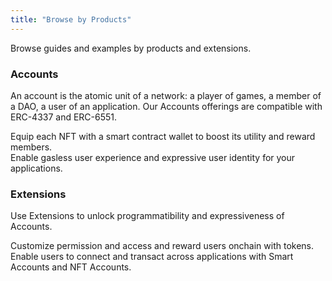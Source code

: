 ```yaml
---
title: "Browse by Products"
---
```


Browse guides and examples by products and extensions.

### Accounts

An account is the atomic unit of a network: a player of games, a member of a DAO, a user of an application. Our Accounts offerings are compatible with ERC-4337 and ERC-6551.

<CardGroup cols={2}>
  <Card
    title="NFT Accounts"
    icon="image"
    iconType="solid"
    href="/nft-accounts/overview"
  >
    <div style={{ paddingTop: "8px", fontSize: "14px" }}>
      Equip each NFT with a smart contract wallet to boost its utility and reward members.
    </div>
  </Card>
  <Card
    title="Smart Accounts"
    icon="browser"
    iconType="solid"
    href="/smart-accounts/overview"
  >
    <div style={{ paddingTop: "8px", fontSize: "14px" }}>
      Enable gasless user experience and expressive user identity for your applications.
    </div>
  </Card>
</CardGroup>

### Extensions

Use Extensions to unlock programmatibility and expressiveness of Accounts.

<CardGroup cols={2}>
  <Card
    title="Tokens"
    icon="tag"
    iconType="solid"
    href="/extensions/tokens/overview"
  >
    <div style={{ paddingTop: "8px", fontSize: "14px" }}>
      Customize permission and access and reward users onchain with tokens.
    </div>
  </Card>
  <Card
    title="Portal"
    icon="ufo"
    iconType="solid"
    href="/extensions/portal/overview"
  >
    <div style={{ paddingTop: "8px", fontSize: "14px" }}>
      Enable users to connect and transact across applications with Smart Accounts and NFT Accounts.
    </div>
  </Card>
</CardGroup>
